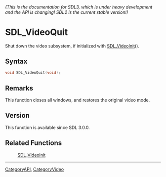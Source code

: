 ====== (This is the documentation for SDL3, which is under heavy development and the API is changing! SDL2 is the current stable version!) ======
= SDL_VideoQuit =

Shut down the video subsystem, if initialized with [[SDL_VideoInit]]().

== Syntax ==

<syntaxhighlight lang='c'>
void SDL_VideoQuit(void);
</syntaxhighlight>

== Remarks ==

This function closes all windows, and restores the original video mode.

== Version ==

This function is available since SDL 3.0.0.

== Related Functions ==

:[[SDL_VideoInit]]

----
[[CategoryAPI]], [[CategoryVideo]]



